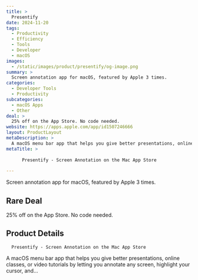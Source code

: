 ```yaml
---
title: >
  Presentify
date: 2024-11-20
tags:
  - Productivity
  - Efficiency
  - Tools
  - Developer
  - macOS
images:
  - /static/images/product/presentify/og-image.png
summary: >
  Screen annotation app for macOS, featured by Apple 3 times.
categories:
  - Developer Tools
  - Productivity
subcategories:
  - macOS Apps
  - Other
deal: >
  25% off on the App Store. No code needed.
website: https://apps.apple.com/app/id1507246666
layout: ProductLayout
metaDescription: >
  A macOS menu bar app that helps you give better presentations, online classes, or video tutorials by letting you annotate any screen, highlight your cursor, and…
metaTitle: >
  
      ‎Presentify - Screen Annotation on the Mac App Store
    
---
```

Screen annotation app for macOS, featured by Apple 3 times.

## Rare Deal

25% off on the App Store. No code needed.

## Product Details

      ‎Presentify - Screen Annotation on the Mac App Store
    

A macOS menu bar app that helps you give better presentations, online classes, or video tutorials by letting you annotate any screen, highlight your cursor, and…
